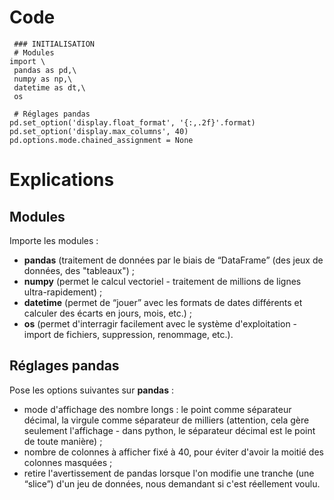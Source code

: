 = Code =

<source lang="python3">
 ### INITIALISATION
 # Modules
import \
 pandas as pd,\
 numpy as np,\
 datetime as dt,\
 os

 # Réglages pandas
pd.set_option('display.float_format', '{:,.2f}'.format)
pd.set_option('display.max_columns', 40)
pd.options.mode.chained_assignment = None
</source>

= Explications =

== Modules ==
Importe les modules :
* '''pandas''' (traitement de données par le biais de “DataFrame” (des jeux de données, des "tableaux") ;
* '''numpy''' (permet le calcul vectoriel - traitement de millions de lignes ultra-rapidement) ;
* '''datetime''' (permet de “jouer” avec les formats de dates différents et calculer des écarts en jours, mois, etc.) ;
* '''os''' (permet d'interragir facilement avec le système d'exploitation - import de fichiers, suppression, renommage, etc.).


== Réglages pandas ==
Pose les options suivantes sur '''pandas''' :
* mode d'affichage des nombre longs : le point comme séparateur décimal, la virgule comme séparateur de milliers (attention, cela gère seulement l'affichage - dans python, le séparateur décimal est le point de toute manière) ;
* nombre de colonnes à afficher fixé à 40, pour éviter d'avoir la moitié des colonnes masquées ;
* retire l'avertissement de pandas lorsque l'on modifie une tranche (une “slice”) d'un jeu de données, nous demandant si c'est réellement voulu.

